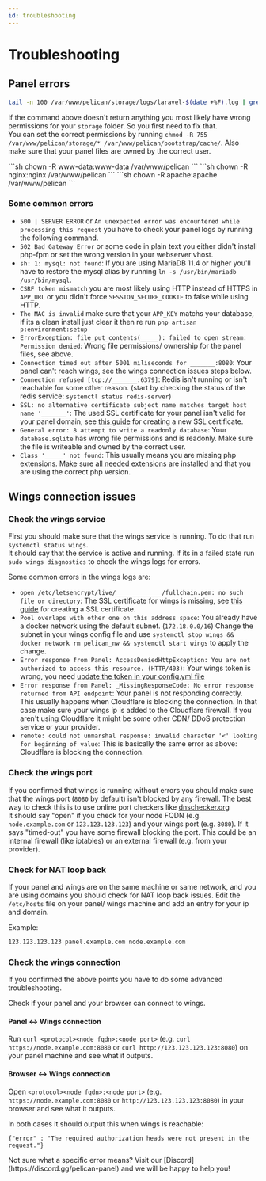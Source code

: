 ```yaml
---
id: troubleshooting
---
```



# Troubleshooting
## Panel errors

```sh
tail -n 100 /var/www/pelican/storage/logs/laravel-$(date +%F).log | grep "\[$(date +%Y)"
```

If the command above doesn't return anything you most likely have wrong permissions for your `storage` folder. So you first need to fix that.  
You can set the correct permissions by running `chmod -R 755 /var/www/pelican/storage/* /var/www/pelican/bootstrap/cache/`. Also make sure that your panel files are owned by the correct user.

<Tabs groupId="webserver">
    <TabItem value='NGINX/Apache'>
        ```sh
        chown -R www-data:www-data /var/www/pelican 
        ```
    </TabItem>
    <TabItem value='Rocky Linux NGINX'>
        ```sh 
        chown -R nginx:nginx /var/www/pelican 
        ```
    </TabItem>
    <TabItem value='Rocky Linux Apache'>
        ```sh 
        chown -R apache:apache /var/www/pelican 
        ```
    </TabItem>
</Tabs>

### Some common errors

* `500 | SERVER ERROR` or `An unexpected error was encountered while processing this request` you have to check your panel logs by running the following command.
* `502 Bad Gateway Error` or some code in plain text you either didn't install php-fpm or set the wrong version in your webserver vhost.
* `sh: 1: mysql: not found`: If you are using MariaDB 11.4 or higher you'll have to restore the mysql alias by running `ln -s /usr/bin/mariadb /usr/bin/mysql`.
* `CSRF token mismatch` you are most likely using HTTP instead of HTTPS in `APP_URL` or you didn't force `SESSION_SECURE_COOKIE` to false while using HTTP.
* `The MAC is invalid` make sure that your `APP_KEY` matchs your database, if its a clean install just clear it then re run `php artisan p:environment:setup`
* `ErrorException: file_put_contents(_____): failed to open stream: Permission denied`: Wrong file permissions/ ownership for the panel files, see above.
* `Connection timed out after 5001 miliseconds for _______:8080`: Your panel can't reach wings, see the wings connection issues steps below.
* `Connection refused [tcp://_______:6379]`: Redis isn't running or isn't reachable for some other reason. (start by checking the status of the redis service: `systemctl status redis-server`)
* `SSL: no alternative certificate subject name matches target host name '_______'`: The used SSL certificate for your panel isn't valid for your panel domain, see [this guide](./guides/ssl) for creating a new SSL certificate.
* `General error: 8 attempt to write a readonly database`: Your `database.sqlite` has wrong file permissions and is readonly. Make sure the file is writeable and owned by the correct user.
* `Class '_____' not found`: This usually means you are missing php extensions. Make sure [all needed extensions](./panel/getting-started#依赖项) are installed and that you are using the correct php version.

## Wings connection issues

### Check the wings service

First you should make sure that the wings service is running. To do that run `systemctl status wings`.  
It should say that the service is active and running. If its in a failed state run `sudo wings diagnostics` to check the wings logs for errors.

Some common errors in the wings logs are:

* `open /etc/letsencrypt/live/_____________/fullchain.pem: no such file or directory`: The SSL certificate for wings is missing, see [this guide](./guides/ssl) for creating a SSL certificate.
* `Pool overlaps with other one on this address space`: You already have a docker network using the default subnet. (`172.18.0.0/16`) Change the subnet in your wings config file and use `systemctl stop wings && docker network rm pelican_nw && systemctl start wings` to apply the change.
* `Error response from Panel: AccessDeniedHttpException: You are not authorized to access this resource. (HTTP/403)`: Your wings token is wrong, you need [update the token in your config.yml file](./wings/install#configure)
* `Error response from Panel: _MissingResponseCode: No error response returned from API endpoint`: Your panel is not responding correctly. This usually happens when Cloudflare is blocking the connection. In that case make sure your wings ip is added to the Cloudflare firewall. If you aren't using Cloudflare it might be some other CDN/ DDoS protection service or your provider.
* `remote: could not unmarshal response: invalid character '<' looking for beginning of value`: This is basically the same error as above: Cloudflare is blocking the connection.

### Check the wings port

If you confirmed that wings is running without errors you should make sure that the wings port (`8080` by default) isn't blocked by any firewall. The best way to check this is to use online port checkers like [dnschecker.org](https://dnschecker.org/port-scanner.php)  
It should say "open" if you check for your node FQDN (e.g. `node.example.com` or `123.123.123.123`) and your wings port (e.g. `8080`). If it says "timed-out" you have some firewall blocking the port. This could be an internal firewall (like iptables) or an external firewall (e.g. from your provider).

### Check for NAT loop back

If your panel and wings are on the same machine or same network, and you are using domains you should check for NAT loop back issues.
Edit the `/etc/hosts` file on your panel/ wings machine and add an entry for your ip and domain.

Example:

```txt title="/etc/hosts"
123.123.123.123 panel.example.com node.example.com
```

### Check the wings connection

If you confirmed the above points you have to do some advanced troubleshooting.

Check if your panel and your browser can connect to wings.

#### Panel \<-> Wings connection

Run `curl <protocol><node fqdn>:<node port>` (e.g. `curl https://node.example.com:8080` or `curl http://123.123.123.123:8080`) on your panel machine and see what it outputs.

#### Browser \<-> Wings connection

Open `<protocol><node fqdn>:<node port>` (e.g. `https://node.example.com:8080` or `http://123.123.123.123:8080`) in your browser and see what it outputs.

In both cases it should output this when wings is reachable:
```
{"error" : "The required authorization heads were not present in the request."}
```
<Admonition type="info">
    Not sure what a specific error means?
    Visit our [Discord](https://discord.gg/pelican-panel) and we will be happy to help you!
</Admonition>

